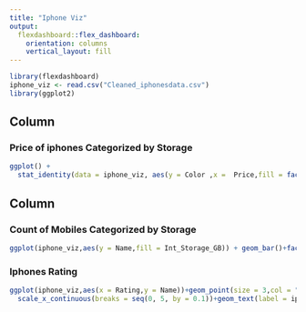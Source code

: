 ---
title: "Iphone Viz"
output: 
  flexdashboard::flex_dashboard:
    orientation: columns
    vertical_layout: fill
---

```{r setup, include=FALSE}
library(flexdashboard)
iphone_viz <- read.csv("Cleaned_iphonesdata.csv")
library(ggplot2)

```

Column {data-width=600}
-----------------------------------------------------------------------

### Price of iphones Categorized by Storage

```{r fig1, fig.width = 20,fig.height= 14}
ggplot() +
  stat_identity(data = iphone_viz, aes(y = Color ,x =  Price,fill = factor(Int_Storage_GB)), geom = "bar")+ facet_grid(~Name)


```



Column {data-width=400}
-----------------------------------------------------------------------

### Count of Mobiles Categorized by Storage

```{r fig2, fig.width = 8}
ggplot(iphone_viz,aes(y = Name,fill = Int_Storage_GB)) + geom_bar()+facet_wrap(~Int_Storage_GB)
```


### Iphones Rating

```{r fig3, fig.width = 8}
ggplot(iphone_viz,aes(x = Rating,y = Name))+geom_point(size = 3,col = "purple")+ 
  scale_x_continuous(breaks = seq(0, 5, by = 0.1))+geom_text(label = iphone_viz$Rating,vjust = -1)

```


